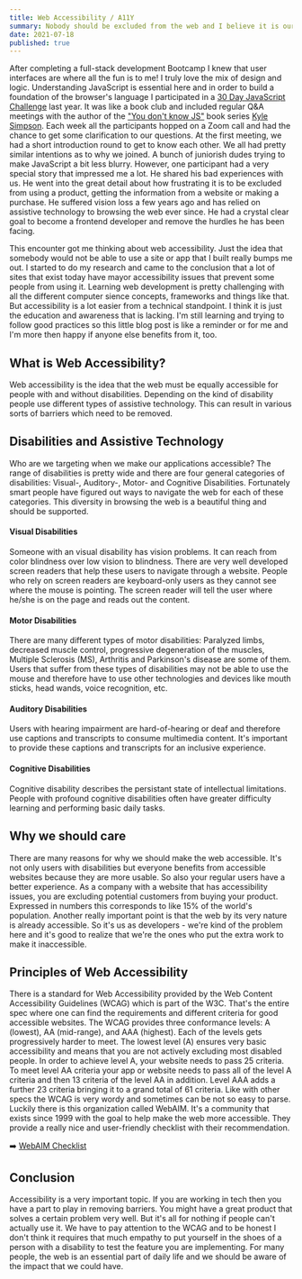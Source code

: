 ```yaml
---
title: Web Accessibility / A11Y
summary: Nobody should be excluded from the web and I believe it is our task as technologists to remove any barriers to access it. Accessibility is a lifestyle and a culture - something that we can and should take in our work all day everyday!
date: 2021-07-18
published: true
---
```


After completing a full-stack development Bootcamp I knew that user interfaces are where
all the fun is to me! I truly love the mix of design and logic. Understanding JavaScript is essential here
and in order to build a foundation of the browser's language I participated in a [30 Day JavaScript Challenge](https://love.devchat.tv/you-dont-know-js-yet-challenge40653095)
last year. It was like a book club and included regular Q&A meetings with the author of the ["You don't know JS"](https://github.com/getify/You-Dont-Know-JS) book series
[Kyle Simpson](https://twitter.com/getify). Each week all the participants hopped on a Zoom call and had the chance
to get some clarification to our questions. At the first meeting, we had a short introduction round to get to know each other.
We all had pretty similar intentions as to why we joined. A bunch of juniorish dudes trying to make JavaScript a bit less blurry.
However, one participant had a very special story that impressed me a lot. He shared his bad experiences with us. He went into
the great detail about how frustrating it is to be excluded from using a product, getting the information from a website or making a purchase.
He suffered vision loss a few years ago and has relied on assistive technology to browsing the web ever since. He had a crystal clear
goal to become a frontend developer and remove the hurdles he has been facing.

This encounter got me thinking about web accessibility. Just the idea that somebody would not be able to use a site or app
that I built really bumps me out. I started to do my research and came to the conclusion that a lot of sites that exist
today have mayor accessibility issues that prevent some people from using it. Learning web development is pretty challenging with all
the different computer sience concepts, frameworks and things like that. But accessibility is a lot easier from a technical
standpoint. I think it is just the education and awareness that is lacking. I'm still learning and trying to follow good practices so this
little blog post is like a reminder or for me and I'm more then happy if anyone else benefits from it, too.

## What is Web Accessibility?

Web accessibility is the idea that the web must be equally accessible for people with and without disabilities.
Depending on the kind of disability people use different types of assistive technology. This can result in various sorts
of barriers which need to be removed.

## Disabilities and Assistive Technology

Who are we targeting when we make our applications accessible? The range of disabilities is pretty wide and there are
four general categories of disabilities: Visual-, Auditory-, Motor- and Cognitive Disabilities. Fortunately smart people have figured out
ways to navigate the web for each of these categories. This diversity in browsing the web is a beautiful thing and should be supported.

#### Visual Disabilities

Someone with an visual disability has vision problems. It can reach from color
blindness over low vision to blindness. There are very well
developed screen readers that help these users to navigate through a website.
People who rely on screen readers are keyboard-only users as they cannot see
where the mouse is pointing. The screen reader will tell the user where he/she
is on the page and reads out the content.

#### Motor Disabilities

There are many different types of motor disabilities: Paralyzed limbs,
decreased muscle control, progressive degeneration of the muscles, Multiple
Sclerosis (MS), Arthritis and Parkinson's disease are some of them. Users that
suffer from these types of disabilities may not be able to use the mouse and
therefore have to use other technologies and devices like mouth sticks, head
wands, voice recognition, etc.

#### Auditory Disabilities

Users with hearing impairment are hard-of-hearing or deaf and therefore use captions and transcripts to consume multimedia
content. It's important to provide these captions and transcripts for an inclusive experience.

#### Cognitive Disabilities

Cognitive disability describes the persistant state of intellectual limitations. People with profound cognitive disabilities
often have greater difficulty learning and performing basic daily tasks.

## Why we should care

There are many reasons for why we should make the web accessible. It's not only users with disabilities but everyone benefits from
accessible websites because they are more usable. So also your regular users have a better experience.
As a company with a website that has accessibility issues, you are excluding potential customers from buying your product.
Expressed in numbers this corresponds to like 15% of the world's population. Another really important point is that the web
by its very nature is already accessible. So it's us as developers - we're kind of the problem here and it's good to realize
that we're the ones who put the extra work to make it inaccessible.

## Principles of Web Accessibility

There is a standard for Web Accessibility provided by the Web Content Accessibility Guidelines (WCAG) which is part of the W3C.
That's the entire spec where one can find the requirements and different criteria for good accessible websites.
The WCAG provides three conformance levels: A (lowest), AA (mid-range), and AAA (highest). Each of the levels gets progressively harder
to meet. The lowest level (A) ensures very basic accessibility and means that you are not actively excluding most disabled people.
In order to achieve level A, your website needs to pass 25 criteria.
To meet level AA criteria your app or website needs to pass all of the level A criteria and then 13 criteria of the level AA in addition.
Level AAA adds a further 23 criteria bringing it to a grand total of 61 criteria.
Like with other specs the WCAG is very wordy and sometimes can be not so easy to parse.
Luckily there is this organization called WebAIM. It's a community that exists since 1999 with the goal to help make the web
more accessible. They provide a really nice and user-friendly checklist with their recommendation.

➡️ [WebAIM Checklist](https://webaim.org/standards/wcag/checklist)

## Conclusion

Accessibility is a very important topic. If you are working in tech then you have a part to play in removing barriers. You might
have a great product that solves a certain problem very well. But it's all for nothing if people can't actually use it.
We have to pay attention to the WCAG and to be honest I don't think it requires that much empathy to put yourself in the
shoes of a person with a disability to test the feature you are implementing. For many people, the web is an essential part
of daily life and we should be aware of the impact that we could have.
